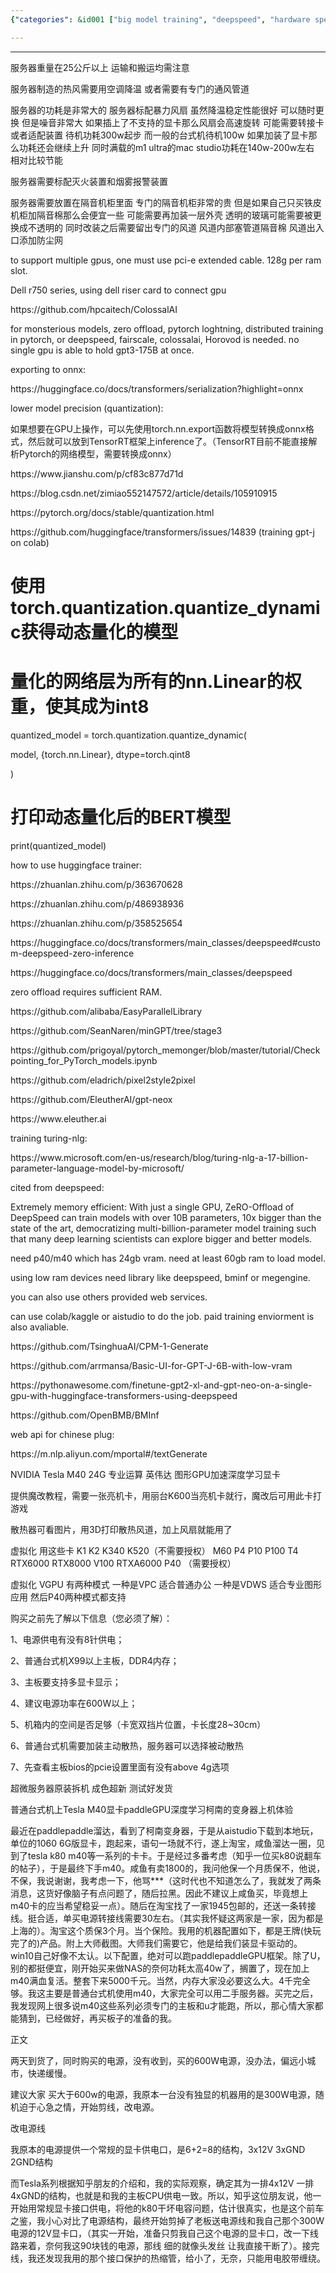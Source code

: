 ```yaml
---
{"categories": &id001 ["big model training", "deepspeed", "hardware specs", "pytorch"], "category": "Training Large Language Models", "date": "2022-04-28 02:22:06", "description": "This article delves into the hardware requirements and training methods for large language models, specifically focusing on GPT-2. It explores dynamic quantization techniques, optimization tools, and NVIDIA Tesla M40 GPUs as key components in this process. Additionally, the author shares their personal experience installing these GPUs for deep learning applications.", "tags": *id001, "title": "Gpt-2 Ram Requirements"}

---
```


------

服务器重量在25公斤以上 运输和搬运均需注意

服务器制造的热风需要用空调降温 或者需要有专门的通风管道

服务器的功耗是非常大的 服务器标配暴力风扇 虽然降温稳定性能很好 可以随时更换 但是噪音非常大 如果插上了不支持的显卡那么风扇会高速旋转 可能需要转接卡或者适配装置 待机功耗300w起步 而一般的台式机待机100w 如果加装了显卡那么功耗还会继续上升 同时满载的m1 ultra的mac studio功耗在140w-200w左右 相对比较节能

服务器需要标配灭火装置和烟雾报警装置

服务器需要放置在隔音机柜里面 专门的隔音机柜非常的贵 但是如果自己只买铁皮机柜加隔音棉那么会便宜一些 可能需要再加装一层外壳 透明的玻璃可能需要被更换成不透明的 同时改装之后需要留出专门的风道 风道内部塞管道隔音棉 风道出入口添加防尘网

to support multiple gpus, one must use pci-e extended cable. 128g per ram slot.

Dell r750 series, using dell riser card to connect gpu

https://github.com/hpcaitech/ColossalAI

for monsterious models, zero offload, pytorch loghtning, distributed training in pytorch, or deepspeed, fairscale, colossalai, Horovod is needed. no single gpu is able to hold gpt3-175B at once.

exporting to onnx:

https://huggingface.co/docs/transformers/serialization?highlight=onnx

lower model precision (quantization):

如果想要在GPU上操作，可以先使用torch.nn.export函数将模型转换成onnx格式，然后就可以放到TensorRT框架上inference了。（TensorRT目前不能直接解析Pytorch的网络模型，需要转换成onnx）

https://www.jianshu.com/p/cf83c877d71d

https://blog.csdn.net/zimiao552147572/article/details/105910915

https://pytorch.org/docs/stable/quantization.html

https://github.com/huggingface/transformers/issues/14839 (training gpt-j on colab)

# 使用torch.quantization.quantize_dynamic获得动态量化的模型

# 量化的网络层为所有的nn.Linear的权重，使其成为int8

quantized_model = torch.quantization.quantize_dynamic(

model, {torch.nn.Linear}, dtype=torch.qint8

)

# 打印动态量化后的BERT模型

print(quantized_model)

how to use huggingface trainer:

https://zhuanlan.zhihu.com/p/363670628

https://zhuanlan.zhihu.com/p/486938936

https://zhuanlan.zhihu.com/p/358525654

https://huggingface.co/docs/transformers/main_classes/deepspeed#custom-deepspeed-zero-inference

https://huggingface.co/docs/transformers/main_classes/deepspeed

zero offload requires sufficient RAM.

https://github.com/alibaba/EasyParallelLibrary

https://github.com/SeanNaren/minGPT/tree/stage3

https://github.com/prigoyal/pytorch_memonger/blob/master/tutorial/Checkpointing_for_PyTorch_models.ipynb

https://github.com/eladrich/pixel2style2pixel

https://github.com/EleutherAI/gpt-neox

https://www.eleuther.ai

training turing-nlg:

https://www.microsoft.com/en-us/research/blog/turing-nlg-a-17-billion-parameter-language-model-by-microsoft/

cited from deepspeed:

Extremely memory efficient: With just a single GPU, ZeRO-Offload of DeepSpeed can train models with over 10B parameters, 10x bigger than the state of the art, democratizing multi-billion-parameter model training such that many deep learning scientists can explore bigger and better models.

need p40/m40 which has 24gb vram. need at least 60gb ram to load model.

using low ram devices need library like deepspeed, bminf or megengine.

you can also use others provided web services.

can use colab/kaggle or aistudio to do the job. paid training enviorment is also avaliable.

https://github.com/TsinghuaAI/CPM-1-Generate

https://github.com/arrmansa/Basic-UI-for-GPT-J-6B-with-low-vram

https://pythonawesome.com/finetune-gpt2-xl-and-gpt-neo-on-a-single-gpu-with-huggingface-transformers-using-deepspeed

https://github.com/OpenBMB/BMInf

web api for chinese plug:

https://m.nlp.aliyun.com/mportal#/textGenerate

NVIDIA Tesla M40  24G 专业运算 英伟达 图形GPU加速深度学习显卡

提供魔改教程，需要一张亮机卡，用丽台K600当亮机卡就行，魔改后可用此卡打游戏

散热器可看图片，用3D打印散热风道，加上风扇就能用了

虚拟化 用这些卡 K1 K2 K340 K520（不需要授权） M60 P4 P10 P100 T4 RTX6000 RTX8000 V100 RTXA6000 P40 （需要授权）

虚拟化 VGPU 有两种模式 一种是VPC 适合普通办公 一种是VDWS 适合专业图形应用 然后P40两种模式都支持

购买之前先了解以下信息（您必须了解）：

1、电源供电有没有8针供电；

2、普通台式机X99以上主板，DDR4内存；

3、主板要支持多显卡显示；

4、建议电源功率在600W以上；

5、机箱内的空间是否足够（卡宽双挡片位置，卡长度28~30cm）

6、普通台式机需要加装主动散热，服务器可以选择被动散热

7、先查看主板bios的pcie设置里面有没有above 4g选项

超微服务器原装拆机 成色超新 测试好发货

普通台式机上Tesla M40显卡paddleGPU深度学习柯南的变身器上机体验

最近在paddlepaddle溜达，看到了柯南变身器，于是从aistudio下载到本地玩，单位的1060 6G版显卡，跑起来，语句一场就不行，遂上淘宝，咸鱼溜达一圈，见到了tesla k80 m40等一系列的卡卡。于是经过多番考虑（知乎一位买k80说翻车的帖子），于是最终下手m40。咸鱼有卖1800的，我问他保一个月质保不，他说，不保，我说谢谢，我考虑一下，他骂***（这时代也不知道怎么了，我就发了两条消息，这货好像脑子有点问题了，随后拉黑。因此不建议上咸鱼买，毕竟想上m40卡的应当希望稳妥一点）。随后在淘宝找了一家1945包邮的，还送一条转接线。挺合适，单买电源转接线需要30左右。（其实我怀疑这两家是一家，因为都是上海的）。淘宝这个质保3个月。当个保险。我用的机器配置如下，都是王牌(快玩完了的)产品。附上大师截图。大师我们需要它，他是给我们装显卡驱动的。win10自己好像不太认。以下配置，绝对可以跑paddlepaddleGPU框架。除了U，别的都挺便宜，刚开始买来做NAS的奈何功耗太高40w了，搁置了，现在加上m40满血复活。整套下来5000千元。当然，内存大家没必要这么大。4千完全够。我这主要是普通台式机使用m40，大家完全可以用二手服务器。买完之后，我发现网上很多说m40这些系列必须专门的主板和u才能跑，所以，那心情大家都能猜到，已经做好，再买板子的准备的我。

正文

两天到货了，同时购买的电源，没有收到，买的600W电源，没办法，偏远小城市，快递缓慢。

建议大家 买大于600w的电源，我原本一台没有独显的机器用的是300W电源，随机迫于心急之情，开始剪线，改电源。

改电源线

我原本的电源提供一个常规的显卡供电口，是6+2=8的结构，3x12V 3xGND 2GND结构

而Tesla系列根据知乎朋友的介绍和，我的实际观察，确定其为一排4x12V 一排4xGND的结构，也就是和我的主板CPU供电一致。所以，知乎这位朋友说，他一开始用常规显卡接口供电，将他的k80干坏电容问题，估计很真实，也是这个前车之鉴，我小心对比了电源结构，最终开始剪掉了老板送电源线和我自己那个300W电源的12V显卡口，（其实一开始，准备只剪我自己这个电源的显卡口，改一下线路来着，奈何我这90块钱的电源，那线 细的就像头发丝 让我直接干断了）。接完线，我还发现我用的那个接口保护的热缩管，给小了，无奈，只能用电胶带缠绕。

